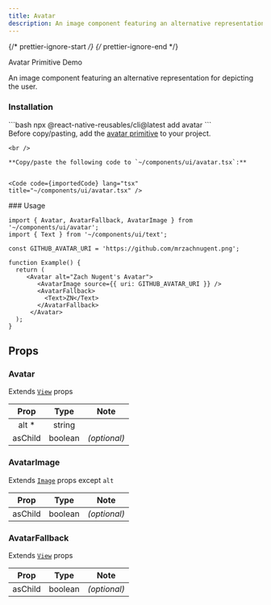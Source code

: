 ```yaml
---
title: Avatar
description: An image component featuring an alternative representation for depicting the user.
---
```


{/* prettier-ignore-start */}
{/* prettier-ignore-end */}


<LinkButton href="https://rn-primitives.vercel.app/avatar">
  Avatar Primitive
</LinkButton>
<LinkButton target="_blank" href="https://rnr-showcase.vercel.app/avatar">
  Demo
</LinkButton>

<br />

An image component featuring an alternative representation for depicting the user.

### Installation
<Tabs>
  <TabItem label='CLI'> 
    ```bash
    npx @react-native-reusables/cli@latest add avatar
    ```
  </TabItem>
  <TabItem label='Manual'>
    <Aside type="tip" title="Dependency">
        Before copy/pasting, add the <a href="https://rn-primitives.vercel.app/avatar" className='text-white font-bold'>avatar primitive</a> to your project.
    </Aside>

    <br />

    **Copy/paste the following code to `~/components/ui/avatar.tsx`:**


    <Code code={importedCode} lang="tsx" title="~/components/ui/avatar.tsx" />
  </TabItem>
</Tabs>
### Usage

```tsx
import { Avatar, AvatarFallback, AvatarImage } from '~/components/ui/avatar';
import { Text } from '~/components/ui/text';

const GITHUB_AVATAR_URI = 'https://github.com/mrzachnugent.png';

function Example() {
  return (
     <Avatar alt="Zach Nugent's Avatar">
        <AvatarImage source={{ uri: GITHUB_AVATAR_URI }} />
        <AvatarFallback>
          <Text>ZN</Text>
        </AvatarFallback>
      </Avatar>
  );
}
```
## Props

### Avatar

Extends [`View`](https://reactnative.dev/docs/view#props) props

|  Prop   |  Type   |     Note     |
| :-----: | :-----: | :----------: |
| alt \*  | string  |              |
| asChild | boolean | _(optional)_ |

### AvatarImage

Extends [`Image`](https://reactnative.dev/docs/image) props except `alt`

|   Prop   |  Type   |     Note     |
| :------: | :-----: | :----------: |
| asChild  | boolean | _(optional)_ |

### AvatarFallback

Extends [`View`](https://reactnative.dev/docs/view#props) props

|  Prop   |  Type   |     Note     |
| :-----: | :-----: | :----------: |
| asChild | boolean | _(optional)_ |